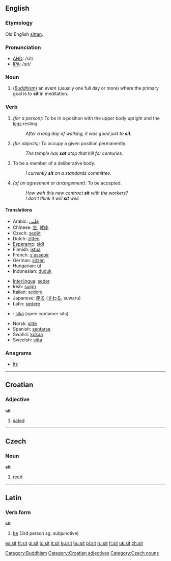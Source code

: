 ==English==

{{rank|formed|fight|agree|765|sit|considerable|private|dinner}}

===Etymology===
Old English [[sittan]].

===Pronunciation===
*[[w:AHD|AHD]]: /sĭt/
*[[w:IPA|IPA]]: /sɪt/

===Noun===
{{en-noun|sit|sits}}

# {{rare}} (''[[Buddhism]]'') an event (usually one full day or more) where the primary goal is to '''sit''' in meditation.

===Verb===
{{irregverb|'''to sit'''|'''[[sits]]'''|'''[[sat]]'''|'''[[sat]]'''|'''[[sitting]]'''}}

# ''(for a person):'' To be in a position with the upper body upright and the [[leg]]s resting.
#: ''After a long day of walking, it was good just to '''sit'''.''
# ''(for objects):'' To occupy a given position permanently.
#: ''The temple has '''sat''' atop that hill for centuries.''
# To be a member of a deliberative body.
#: ''I currently '''sit''' on a standards committee.''
# ''(of an agreement or arrangement):'' To be accepted.
#: ''How with this new contract '''sit''' with the workers?''
#: ''I don't think it will '''sit''' well.''

==== Translations ====
{{top}}
*Arabic: [[جلس|جَلَسَ]]
*Chinese: [[坐]], [[就座]]
*Czech: [[sedět]]
*Dutch: [[zitten]]
*[[Esperanto]]: [[sidi]]
*Finnish: [[istua]]
*French: [[asseoir|s'asseoir]]
*German: [[sitzen]]
*Hungarian: [[ül]]
*Indonesian: [[duduk]]
{{mid}}
*[[Interlingua]]: [[seder]]
*Irish: [[suigh]]
*Italian: [[sedere]]
*Japanese: [[座る]] ([[すわる]], suwaru)
*Latin: [[sedere]]
*{{nv}}: [[siką́]] (open container sits)
*Norsk: [[sitte]]
*Spanish: [[sentarse]]
*Swahili: [[kukaa]]
*Swedish: [[sitta]]
{{bottom}}

===Anagrams===
*[[its]]

[[Category:Buddhism]]

----

==Croatian==

=== Adjective ===
'''sit'''

#[[sated]]

[[Category:Croatian adjectives]]

----

==Czech==
=== Noun ===
'''sit'''

#[[reed]]

[[Category:Czech nouns]]

----

==Latin==
===Verb form===
'''sit'''

#[[be]] (3rd person sg. subjunctive)

[[es:sit]]
[[fr:sit]]
[[gl:sit]]
[[io:sit]]
[[it:sit]]
[[ku:sit]]
[[hu:sit]]
[[pl:sit]]
[[ru:sit]]
[[fi:sit]]
[[uk:sit]]
[[zh:sit]]
